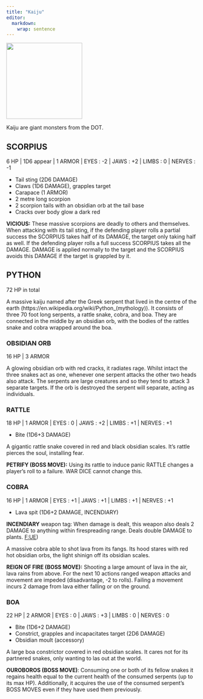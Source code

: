 ```yaml
---
title: "Kaiju"
editor: 
  markdown: 
    wrap: sentence
---
```


![](images/kaiju.png){width=200px fig-align="center"}

Kaiju are giant monsters from the DOT.

## SCORPIUS {#scorpius}

6 HP | 1D6 appear | 1 ARMOR | EYES : -2 | JAWS : +2 | LIMBS : 0 | NERVES : -1

- Tail sting (2D6 DAMAGE)
- Claws (1D6 DAMAGE), grapples target
- Carapace (1 ARMOR)
- 2 metre long scorpion
- 2 scorpion tails with an obsidian orb at the tail base
- Cracks over body glow a dark red

__VICIOUS:__ These massive scorpions are deadly to others and themselves.
When attacking with its tail sting, if the defending player rolls a partial success the SCORPIUS takes half of its DAMAGE, the target only taking half as well.
If the defending player rolls a full success SCORPIUS takes all the DAMAGE.
DAMAGE is applied normally to the target and the SCORPIUS avoids this DAMAGE if the target is grappled by it.

## PYTHON

72 HP in total

A massive kaiju named after the Greek serpent that lived in the centre of the earth (https://en.wikipedia.org/wiki/Python_(mythology)).
It consists of three 70 foot long serpents, a rattle snake, cobra, and boa.
They are connected in the middle by an obsidian orb, with the bodies of the rattles snake and cobra wrapped around the boa.

### OBSIDIAN ORB

16 HP | 3 ARMOR

A glowing obsidian orb with red cracks, it radiates rage. 
Whilst intact the three snakes act as one, whenever one serpent attacks the other two heads also attack.
The serpents are large creatures and so they tend to attack 3 separate targets.
If the orb is destroyed the serpent will separate, acting as individuals.

### RATTLE

18 HP | 1 ARMOR | EYES : 0 | JAWS : +2 | LIMBS : +1 | NERVES : +1

- Bite (1D6+3 DAMAGE)

A gigantic rattle snake covered in red and black obsidian scales.
It's rattle pierces the soul, installing fear.

__PETRIFY (BOSS MOVE):__ Using its rattle to induce panic RATTLE changes a player's roll to a failure.
WAR DICE cannot change this.

### COBRA

16 HP | 1 ARMOR | EYES : +1 | JAWS : +1 | LIMBS : +1 | NERVES : +1

- Lava spit (1D6+2 DAMAGE, INCENDIARY)

__INCENDIARY__ weapon tag: When damage is dealt, this weapon also deals 2 DAMAGE to anything within firespreading range. Deals double DAMAGE to plants. [F:UE](https://claymorerpgs.itch.io/fist))

A massive cobra able to shot lava from its fangs.
Its hood stares with red hot obsidian orbs, the light shinign off its obsidian scales.

__REIGN OF FIRE (BOSS MOVE):__ Shooting a large amount of lava in the air, lava rains from above.
For the next 10 actions ranged weapon attacks and movement are impeded (disadvantage, -2 to rolls).
Failing a movement incurs 2 damage from lava either falling or on the ground.

### BOA

22 HP | 2 ARMOR | EYES : 0 | JAWS : +3 | LIMBS : 0 | NERVES : 0

- Bite (1D6+2 DAMAGE)
- Constrict, grapples and incapacitates target (2D6 DAMAGE)
- Obsidian moult (accessory)

A large boa constrictor covered in red obsidian scales.
It cares not for its partnered snakes, only wanting to las out at the world.

__OUROBOROS (BOSS MOVE)__: Consuming one or both of its fellow snakes it regains health equal to the current health of the consumed serpents (up to its max HP).
Additionally, it acquires the use of the consumed serpent's BOSS MOVES even if they have used them previously.


